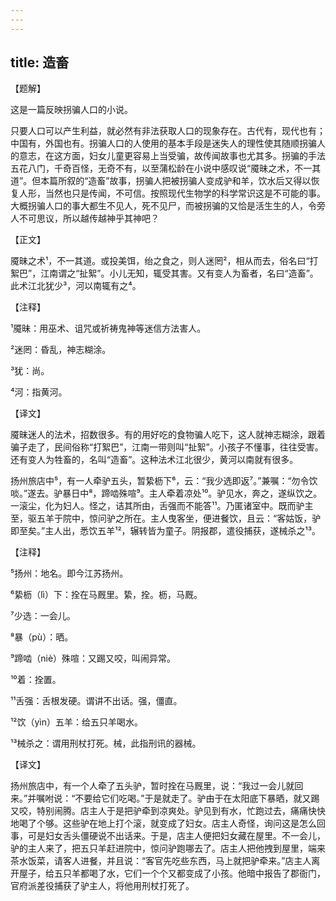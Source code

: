 ```yaml
---
---
---
```

title: 造畜
---




【题解】


这是一篇反映拐骗人口的小说。

只要人口可以产生利益，就必然有非法获取人口的现象存在。古代有，现代也有；中国有，外国也有。拐骗人口的人使用的基本手段是迷失人的理性使其随顺拐骗人的意志，在这方面，妇女儿童更容易上当受骗，故传闻故事也尤其多。拐骗的手法五花八门，千奇百怪，无奇不有，以至蒲松龄在小说中感叹说“魇昧之术，不一其道”。但本篇所叙的“造畜”故事，拐骗人把被拐骗人变成驴和羊，饮水后又得以恢复人形，当然也只是传闻，不可信。按照现代生物学的科学常识这是不可能的事。大概拐骗人口的事大都生不见人，死不见尸，而被拐骗的又恰是活生生的人，令旁人不可思议，所以越传越神乎其神吧？

【正文】

魇昧之术¹，不一其道。或投美饵，绐之食之，则人迷罔²，相从而去，俗名曰“打絮巴”，江南谓之“扯絮”。小儿无知，辄受其害。又有变人为畜者，名曰“造畜”。此术江北犹少³，河以南辄有之⁴。





【注释】


¹魇昧：用巫术、诅咒或祈祷鬼神等迷信方法害人。

²迷罔：昏乱，神志糊涂。

³犹：尚。

⁴河：指黄河。





【译文】


魇昧迷人的法术，招数很多。有的用好吃的食物骗人吃下，这人就神志糊涂，跟着骗子走了，民间俗称“打絮巴”，江南一带则叫“扯絮”。小孩子不懂事，往往受害。还有变人为牲畜的，名叫“造畜”。这种法术江北很少，黄河以南就有很多。

扬州旅店中⁵，有一人牵驴五头，暂絷枥下⁶，云：“我少选即返⁷。”兼嘱：“勿令饮啖。”遂去。驴暴日中⁸，蹄啮殊喧⁹。主人牵着凉处¹⁰。驴见水，奔之，遂纵饮之。一滚尘，化为妇人。怪之，诘其所由，舌强而不能答¹¹。乃匿诸室中。既而驴主至，驱五羊于院中，惊问驴之所在。主人曳客坐，便进餐饮，且云：“客姑饭，驴即至矣。”主人出，悉饮五羊¹²，辗转皆为童子。阴报郡，遣役捕获，遂械杀之¹³。





【注释】


⁵扬州：地名。即今江苏扬州。

⁶絷枥（lì）下：拴在马厩里。絷，拴。枥，马厩。

⁷少选：一会儿。

⁸暴（pù）：晒。

⁹蹄啮（niè）殊喧：又踢又咬，叫闹异常。

¹⁰着：拴置。

¹¹舌强：舌根发硬。谓讲不出话。强，僵直。

¹²饮（yìn）五羊：给五只羊喝水。

¹³械杀之：谓用刑杖打死。械，此指刑讯的器械。





【译文】


扬州旅店中，有一个人牵了五头驴，暂时拴在马厩里，说：“我过一会儿就回来。”并嘱咐说：“不要给它们吃喝。”于是就走了。驴由于在太阳底下暴晒，就又踢又咬，特别闹腾。店主人于是把驴牵到凉爽处。驴见到有水，忙跑过去，痛痛快快地喝了个够。这些驴在地上打个滚，就变成了妇女。店主人奇怪，询问这是怎么回事，可是妇女舌头僵硬说不出话来。于是，店主人便把妇女藏在屋里。不一会儿，驴的主人来了，把五只羊赶进院中，惊问驴跑哪去了。店主人把他拽到屋里，端来茶水饭菜，请客人进餐，并且说：“客官先吃些东西，马上就把驴牵来。”店主人离开屋子，给五只羊都喝了水，它们一个个又都变成了小孩。他暗中报告了郡衙门，官府派差役捕获了驴主人，将他用刑杖打死了。